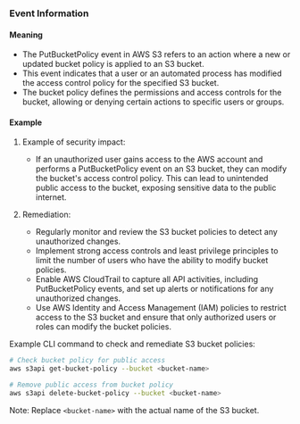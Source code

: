 
### Event Information

#### Meaning

- The PutBucketPolicy event in AWS S3 refers to an action where a new or updated bucket policy is applied to an S3 bucket.
- This event indicates that a user or an automated process has modified the access control policy for the specified S3 bucket.
- The bucket policy defines the permissions and access controls for the bucket, allowing or denying certain actions to specific users or groups.

#### Example

1. Example of security impact: 
   - If an unauthorized user gains access to the AWS account and performs a PutBucketPolicy event on an S3 bucket, they can modify the bucket's access control policy. This can lead to unintended public access to the bucket, exposing sensitive data to the public internet.

2. Remediation:
   - Regularly monitor and review the S3 bucket policies to detect any unauthorized changes.
   - Implement strong access controls and least privilege principles to limit the number of users who have the ability to modify bucket policies.
   - Enable AWS CloudTrail to capture all API activities, including PutBucketPolicy events, and set up alerts or notifications for any unauthorized changes.
   - Use AWS Identity and Access Management (IAM) policies to restrict access to the S3 bucket and ensure that only authorized users or roles can modify the bucket policies.

Example CLI command to check and remediate S3 bucket policies:
```bash
# Check bucket policy for public access
aws s3api get-bucket-policy --bucket <bucket-name>

# Remove public access from bucket policy
aws s3api delete-bucket-policy --bucket <bucket-name>
```

Note: Replace `<bucket-name>` with the actual name of the S3 bucket.

